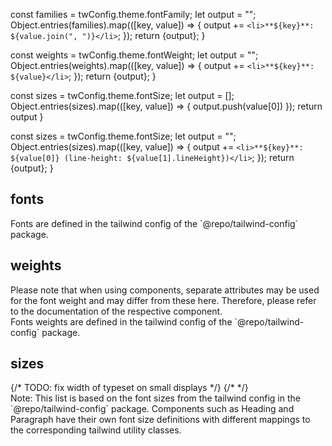 
  const families = twConfig.theme.fontFamily;
  let output = "";
  Object.entries(families).map(([key, value]) => {
    output += `<li>**${key}**: ${value.join(", ")}</li>`;
  });
  return <Markdown>{output}</Markdown>;
}

  const weights = twConfig.theme.fontWeight;
  let output = "";
  Object.entries(weights).map(([key, value]) => {
    output += `<li>**${key}**: ${value}</li>`;
  });
  return <Markdown>{output}</Markdown>;
}

  const sizes = twConfig.theme.fontSize;
  let output = [];
  Object.entries(sizes).map(([key, value]) => {
    output.push(value[0])
  });
  return output
}

  const sizes = twConfig.theme.fontSize;
  let output = "";
  Object.entries(sizes).map(([key, value]) => {
    output += `<li>**${key}**: ${value[0]} (line-height: ${value[1].lineHeight})</li>`;
  });
  return <Markdown>{output}</Markdown>;
}

<Meta title="Design System/Typography" />

<Title>Typography</Title>

## fonts

<FontFamilies />

<div className="callout--message">
Fonts are defined in the tailwind config of the `@repo/tailwind-config` package.
</div>

## weights

<FontWeights />
<div className="callout--warning">
Please note that when using components, separate attributes may be used for
  the font weight and may differ from these here. Therefore, please refer to the
  documentation of the respective component.
  </div>
<div className="callout--message">
Fonts weights are defined in the tailwind config of the `@repo/tailwind-config` package.
</div>

## sizes
<FontSizeKeys/>
{/* TODO: fix width of typeset on small displays */}
{/* <Typeset
  fontSizes={FontSizes()}
  fontWeight={twConfig.theme.fontWeight.semibold}
  sampleText={"The quick, brown fox jumps over a lazy dog."}
  fontFamily={twConfig.theme.fontFamily.sans}
/> */}
<div className="callout--warning">
Note: This list is based on the font sizes from the tailwind config in the `@repo/tailwind-config` package.
Components such as Heading and Paragraph have their own font size definitions with different mappings to the corresponding tailwind utility classes.
  </div>